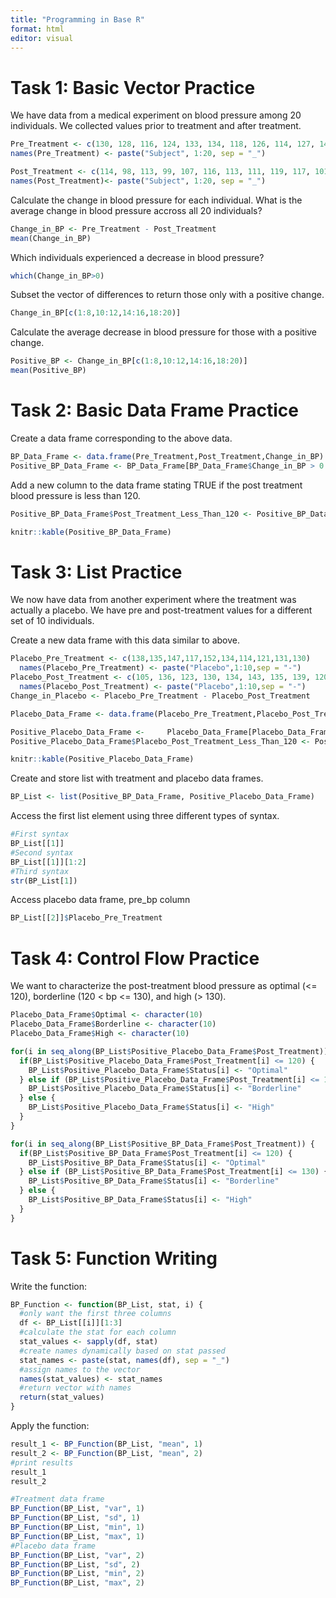 ```yaml
---
title: "Programming in Base R"
format: html
editor: visual
---
```


# Task 1: Basic Vector Practice

We have data from a medical experiment on blood pressure among 20 individuals. We collected values prior to treatment and after treatment.

```r
Pre_Treatment <- c(130, 128, 116, 124, 133, 134, 118, 126, 114, 127, 141, 138, 128, 140, 137, 131, 120, 128, 139, 135)
names(Pre_Treatment) <- paste("Subject", 1:20, sep = "_")
```

```r
Post_Treatment <- c(114, 98, 113, 99, 107, 116, 113, 111, 119, 117, 101, 119, 130, 122, 106, 106, 124, 102, 117, 113)
names(Post_Treatment)<- paste("Subject", 1:20, sep = "_")
```

Calculate the change in blood pressure for each individual. What is the average change in blood pressure accross all 20 individuals?

```r
Change_in_BP <- Pre_Treatment - Post_Treatment
mean(Change_in_BP)
```

Which individuals experienced a decrease in blood pressure?

```r
which(Change_in_BP>0)
```

Subset the vector of differences to return those only with a positive change.

```r
Change_in_BP[c(1:8,10:12,14:16,18:20)]
```

Calculate the average decrease in blood pressure for those with a positive change.

```r
Positive_BP <- Change_in_BP[c(1:8,10:12,14:16,18:20)]
mean(Positive_BP)
```

# Task 2: Basic Data Frame Practice

Create a data frame corresponding to the above data.

```r
BP_Data_Frame <- data.frame(Pre_Treatment,Post_Treatment,Change_in_BP)
Positive_BP_Data_Frame <- BP_Data_Frame[BP_Data_Frame$Change_in_BP > 0 , ]
```

Add a new column to the data frame stating TRUE if the post treatment blood pressure is less than 120.

```r
Positive_BP_Data_Frame$Post_Treatment_Less_Than_120 <- Positive_BP_Data_Frame$Post_Treatment < 120
```

```r
knitr::kable(Positive_BP_Data_Frame)
```

# Task 3: List Practice

We now have data from another experiment where the treatment was actually a placebo. We have pre and post-treatment values for a different set of 10 individuals.

Create a new data frame with this data similar to above.

```r
Placebo_Pre_Treatment <- c(138,135,147,117,152,134,114,121,131,130)
  names(Placebo_Pre_Treatment) <- paste("Placebo",1:10,sep = "-")
Placebo_Post_Treatment <- c(105, 136, 123, 130, 134, 143, 135, 139, 120, 124)
  names(Placebo_Post_Treatment) <- paste("Placebo",1:10,sep = "-")
Change_in_Placebo <- Placebo_Pre_Treatment - Placebo_Post_Treatment

Placebo_Data_Frame <- data.frame(Placebo_Pre_Treatment,Placebo_Post_Treatment,Change_in_Placebo)

Positive_Placebo_Data_Frame <-     Placebo_Data_Frame[Placebo_Data_Frame$Change_in_Placebo > 0 , ]
Positive_Placebo_Data_Frame$Placebo_Post_Treatment_Less_Than_120 <- Positive_Placebo_Data_Frame$Placebo_Post_Treatment < 120

knitr::kable(Positive_Placebo_Data_Frame)
```

Create and store list with treatment and placebo data frames.

```r
BP_List <- list(Positive_BP_Data_Frame, Positive_Placebo_Data_Frame)
```

Access the first list element using three different types of syntax.

```r
#First syntax
BP_List[[1]]
#Second syntax
BP_List[[1]][1:2]
#Third syntax
str(BP_List[1])
```

Access placebo data frame, pre_bp column

```r
BP_List[[2]]$Placebo_Pre_Treatment
```

# Task 4: Control Flow Practice

We want to characterize the post-treatment blood pressure as optimal (\<= 120), borderline (120 \< bp \<= 130), and high (\> 130).

```r
Placebo_Data_Frame$Optimal <- character(10)
Placebo_Data_Frame$Borderline <- character(10)
Placebo_Data_Frame$High <- character(10)

for(i in seq_along(BP_List$Positive_Placebo_Data_Frame$Post_Treatment)) {
  if(BP_List$Positive_Placebo_Data_Frame$Post_Treatment[i] <= 120) {
    BP_List$Positive_Placebo_Data_Frame$Status[i] <- "Optimal"
  } else if (BP_List$Positive_Placebo_Data_Frame$Post_Treatment[i] <= 130) {
    BP_List$Positive_Placebo_Data_Frame$Status[i] <- "Borderline"
  } else {
    BP_List$Positive_Placebo_Data_Frame$Status[i] <- "High"
  }
}

for(i in seq_along(BP_List$Positive_BP_Data_Frame$Post_Treatment)) {
  if(BP_List$Positive_BP_Data_Frame$Post_Treatment[i] <= 120) {
    BP_List$Positive_BP_Data_Frame$Status[i] <- "Optimal"
  } else if (BP_List$Positive_BP_Data_Frame$Post_Treatment[i] <= 130) {
    BP_List$Positive_BP_Data_Frame$Status[i] <- "Borderline"
  } else {
    BP_List$Positive_BP_Data_Frame$Status[i] <- "High"
  }
}
```

# Task 5: Function Writing

Write the function:

```r
BP_Function <- function(BP_List, stat, i) {
  #only want the first three columns
  df <- BP_List[[i]][1:3]
  #calculate the stat for each column
  stat_values <- sapply(df, stat)
  #create names dynamically based on stat passed
  stat_names <- paste(stat, names(df), sep = "_")
  #assign names to the vector
  names(stat_values) <- stat_names
  #return vector with names
  return(stat_values)
}
```

Apply the function:

```r
result_1 <- BP_Function(BP_List, "mean", 1)
result_2 <- BP_Function(BP_List, "mean", 2)
#print results
result_1
result_2
```

```r
#Treatment data frame
BP_Function(BP_List, "var", 1)
BP_Function(BP_List, "sd", 1)
BP_Function(BP_List, "min", 1)
BP_Function(BP_List, "max", 1)
#Placebo data frame
BP_Function(BP_List, "var", 2)
BP_Function(BP_List, "sd", 2)
BP_Function(BP_List, "min", 2)
BP_Function(BP_List, "max", 2)
```
